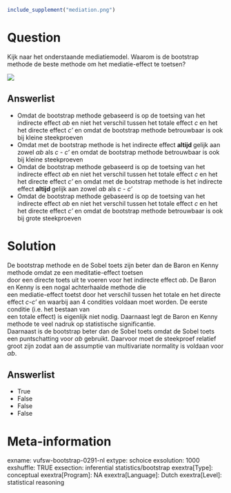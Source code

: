 ```r
include_supplement("mediation.png")
```

Question
========
Kijk naar het onderstaande mediatiemodel. Waarom is de bootstrap methode
de beste methode om het mediatie-effect te toetsen?  
  
![](mediation.png)

Answerlist
----------
* Omdat de bootstrap methode gebaseerd is op de toetsing van het indirecte
  effect *αb* en niet het verschil tussen het totale effect *c* en het het
  directe effect *c' *en omdat de bootstrap methode betrouwbaar is ook bij
  kleine steekproeven
* Omdat met de bootstrap methode is het indirecte effect **altijd **gelijk
  aan zowel *αb* als *c* - *c' *en omdat de bootstrap methode betrouwbaar
  is ook bij kleine steekproeven
* Omdat de bootstrap methode gebaseerd is op de toetsing van het indirecte
  effect *αb* en niet het verschil tussen het totale effect *c* en het het
  directe effect *c' *en omdat met de bootstrap methode is het indirecte
  effect **altijd **gelijk aan zowel *αb* als *c* - *c'*
* Omdat de bootstrap methode gebaseerd is op de toetsing van het indirecte
  effect *αb* en niet het verschil tussen het totale effect *c* en het het
  directe effect *c' *en omdat de bootstrap methode betrouwbaar is ook bij
  grote steekproeven

Solution
========





De bootstrap methode en de Sobel toets zijn beter dan de Baron en Kenny
methode omdat ze een meditatie-effect toetsen  
door een directe toets uit te voeren voor het indirecte effect *αb*. De
Baron en Kenny is een nogal achterhaalde methode die  
een mediatie-effect toetst door het verschil tussen het totale en het
directe effect *c-c' *en waarbij aan 4 condities voldaan moet worden. De
eerste conditie (i.e. het bestaan van  
een totale effect) is eigenlijk niet nodig. Daarnaast legt de Baron en
Kenny methode te veel nadruk op statistische significantie.  
Daarnaast is de bootstrap beter dan de Sobel toets omdat de Sobel toets
een puntschatting voor *αb *gebruikt. Daarvoor moet de steekproef
relatief  
groot zijn zodat aan de assumptie van multivariate normality is voldaan
voor *αb*.




Answerlist
----------
* True
* False
* False
* False

Meta-information
================
exname: vufsw-bootstrap-0291-nl
extype: schoice
exsolution: 1000
exshuffle: TRUE
exsection: inferential statistics/bootstrap
exextra[Type]: conceptual
exextra[Program]: NA
exextra[Language]: Dutch
exextra[Level]: statistical reasoning

